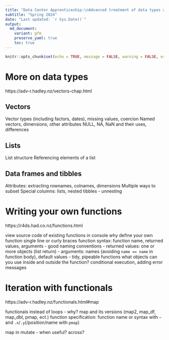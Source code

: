 ```yaml
---
title: "Data Center Apprenticeship:\nAdvanced treatment of data types and functions in R"
subtitle: "Spring 2024" 
date: "Last updated: `r Sys.Date()`"
output:
  md_document:
    variant: gfm
    preserve_yaml: true
    toc: true
---
```


```r
knitr::opts_chunk$set(echo = TRUE, message = FALSE, warning = FALSE, error = FALSE)
```

# More on data types

https://adv-r.hadley.nz/vectors-chap.html

## Vectors

Vector types (including factors, dates), missing values, coercion
Named vectors, dimensions, other attributes
NULL, NA, NaN and their uses, differences

## Lists

List structure
Referencing elements of a list

## Data frames and tibbles

Attributes: extracting rownames, colnames, dimensions
Multiple ways to subset
Special columns: lists, nested tibbles - unnesting

# Writing your own functions

https://r4ds.had.co.nz/functions.html

view source code of existing functions in console
why define your own function
single line or curly braces
function syntax: function name, returned values, arguments
- good naming conventions
- returned values: one or more objects (list return)
- arguments: names (avoiding `name == name` in function body), default values
- tidy, pipeable functions
what objects can you use inside and outside the function?
conditional execution, adding error messages

# Iteration with functionals

https://adv-r.hadley.nz/functionals.html#map

functionals instead of loops - why?
map and its versions (map2, map_df, map_dbl, pmap, ect.)
function specification: function name or syntax with `~` and `.x`/`.y`(/position/name with `pmap`)

map in mutate - when useful?
across?